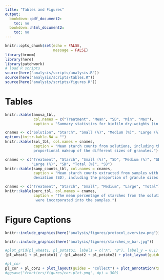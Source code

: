 ```yaml
---
title: "Tables and Figures"
output:
  bookdown::pdf_document2:
    toc: no
  bookdown::html_document2:
    toc: no
---
```


```r
knitr::opts_chunk$set(echo = FALSE,
                      message = FALSE)
library(broom)
library(here)
library(patchwork)
# load R scripts
source(here("analysis/scripts/analysis.R"))
source(here("analysis/scripts/tables.R"))
source(here("analysis/scripts/figures.R"))
```

\listoftables
\listoffigures

# Tables

```r
knitr::kable(anova_tbl, 
             col.names = c("Treatment", "Mean", "SD", "Min", "Max"),
             caption = "Summary statistics for biofilm dry-weights (in mg) by treatment.")
```

```r
cnames <- c("Solution", "Starch", "Small (%)", "Medium (%)", "Large (%)", "Total (%)")
options(knitr.kable.NA = "")
knitr::kable(sol_tbl, col.names = cnames, 
             caption = "Mean starch counts from solutions, including the
             proportional makeup of the different sizes of granules.")
```

```r
cnames <- c("Treatment", "Starch", "Small (%)", "SD", "Medium (%)", "SD", 
            "Large (%)", "SD", "Total (%)", "SD")
knitr::kable(samp_counts_tbl, col.names = cnames, 
             caption = "Mean starch counts extracted from samples with standard 
             deviation (SD), including the proportion of granule sizes of the total count.")
```

```r
cnames <- c("Treatment", "Starch", "Small", "Medium", "Large", "Total")
knitr::kable(perc_tbl, col.names = cnames, 
             caption = "The mean percentage of starches from the solutions that 
              were incorporated into the samples.")
```

# Figure Captions

```r
knitr::include_graphics(here("analysis/figures/protocol_overview.png"))
```

```r
knitr::include_graphics(here("analysis/figures/starches_w_bar.jpg"))
```

```r
#plot_grid(pl_wheat1, pl_potato1, labels = c("A", "B"), label_y = 0.1)
(pl_wheat1 + pl_potato1) / (pl_wheat2 + pl_potato2) + plot_layout(guides = "collect") + plot_annotation(tag_levels = "A")
```

```r
#pl_cor
pl_cor + pl_cor2 + plot_layout(guides = "collect") + plot_annotation(tag_levels = "A")
#ggsave("frontiers/figures/cor-plot.png", dpi = 300)
```
